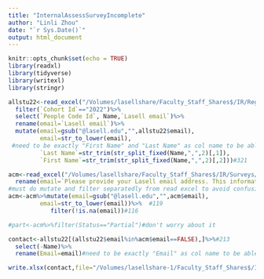 ```yaml
---
title: "InternalAssessSurveyIncomplete"
author: "Linli Zhou"
date: "`r Sys.Date()`"
output: html_document
---
```


```r
knitr::opts_chunk$set(echo = TRUE)
library(readxl)
library(tidyverse)
library(writexl)
library(stringr)
```

```r
allstu22<-read_excel("/Volumes/lasellshare/Faculty_Staff_Shares$/IR/Registrar Reports/2022 Fall/Fall 2022 UG Backup Data Report.xlsx")%>%
  filter(`Cohort Id`=="2022")%>%
  select(`People Code Id`, Name,`Lasell email`)%>%
  rename(email=`Lasell email`)%>%
  mutate(email=gsub("@lasell.edu","",allstu22$email),
         email=str_to_lower(email),
 #need to be exactly "First Name" and "Last Name" as col name to be able to upload on alchemer        
         `Last Name`=str_trim(str_split_fixed(Name,",",2)[,1]),
         `First Name`=str_trim(str_split_fixed(Name,",",2)[,2]))#321
```


```r
acm<-read_excel("/Volumes/lasellshare/Faculty_Staff_Shares$/IR/Surveys/Lasell Internal/First Impressions/2022 Fall/alchemer9.26_raw.xlsx")%>%
  rename(email=`Please provide your Lasell email address. This information is needed for research purposes. Your personal information will be kept confidential and will not appear on any report. `)
#must do mutate and filter separatedly from read excel to avoid confusing reading order
acm<-acm%>%mutate(email=gsub("@lasell.edu","",acm$email),
         email=str_to_lower(email))%>%  #119  
            filter(!is.na(email))#116

#part<-acm%>%filter(Status=="Partial")#don't worry about it
```

```r
contact<-allstu22[(allstu22$email%in%acm$email==FALSE),]%>%#213
  select(-Name)%>%
  rename(Email=email)#need to be exactly "Email" as col name to be able to upload on alchemer

write.xlsx(contact,file="/Volumes/lasellshare-1/Faculty_Staff_Shares$/IR/Surveys/Lasell Internal/First Impressions/2022 Fall/ReminderContactList9.26.xlsx")
```

